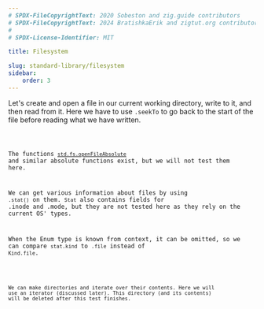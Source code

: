 ```yaml
---
# SPDX-FileCopyrightText: 2020 Sobeston and zig.guide contributors
# SPDX-FileCopyrightText: 2024 BratishkaErik and zigtut.org contributors
#
# SPDX-License-Identifier: MIT

title: Filesystem

slug: standard-library/filesystem
sidebar:
    order: 3
---
```




Let's create and open a file in our current working directory, write to it, and
then read from it. Here we have to use `.seekTo` to go back to the start of the
file before reading what we have written.

<Code code={CwdCreate} collapse="1-4" lang="zig"/>

The functions
[`std.fs.openFileAbsolute`](https://ziglang.org/documentation/master/std/#std.fs.openFileAbsolute)
and similar absolute functions exist, but we will not test them here.

We can get various information about files by using `.stat()` on them. `Stat`
also contains fields for .inode and .mode, but they are not tested here as they
rely on the current OS' types.

When the Enum type is known from context, it can be omitted, so we can
compare `stat.kind` to `.file` instead of `Kind.file`.

<Code code={Stat} collapse="1-4" lang="zig"/>

We can make directories and iterate over their contents. Here we will use an
iterator (discussed later). This directory (and its contents) will be deleted
after this test finishes.

<Code code={MakeDirIterable} collapse="1-4" lang="zig"/>
